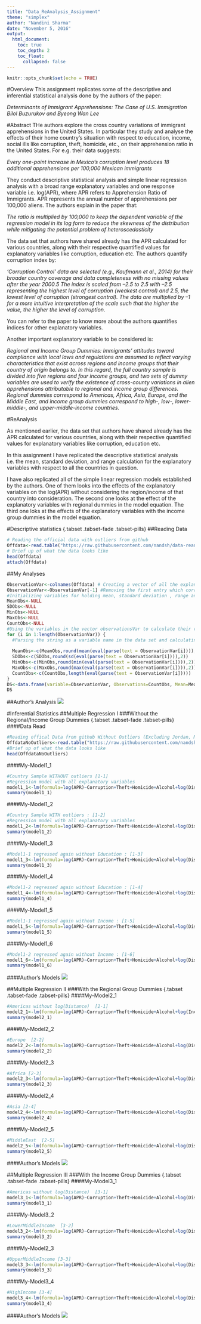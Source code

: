```yaml
---
title: "Data_ReAnalysis_Assignment"
theme: "simplex"
author: "Nandini Sharma"
date: "November 5, 2016"
output:
  html_document:
    toc: true
    toc_depth: 2
    toc_float:
      collapsed: false
---
```


```r
knitr::opts_chunk$set(echo = TRUE)
```
#Overview
This assignment replicates some of the descriptive and inferential statistical analysis done by the authors of the paper: 

_Determinants of Immigrant Apprehensions: The Case of U.S. Immigration_
_Bilol Buzurukov and Byeong Wan Lee_

#Abstract 
THe authors explore the cross country variations of immigrant apprehensions in the United States. In particular they study and analyse the effects of their home country's situation with respect to  education, income, social ills like corruption, theft, homicide, etc., on their apprehension ratio in the United States. For e.g. their data suggests:

_Every one-point increase in Mexico’s corruption level produces 18 additional apprehensions per 100,000 Mexican immigrants_ 

They conduct descriptive statistical analysis and simple linear regression analysis with a broad range explanatory variables and one response variable i.e. log(APR), where APR refers to Apprehension Ratio of Immigrants. APR represents the annual number of apprehensions per 100,000 aliens. The authors explain in the paper that:

_The ratio is multiplied by 100,000 to keep the dependent variable of the regression model in its log form to reduce the skewness of the distribution while mitigating the potential problem of heteroscedasticity_

The data set that authors have shared already has the APR calculated for various countries, along with their respective quantified values for explanatory variables like corruption, education etc. The authors quantify corruption index by:

_‘Corruption Control’ data are selected (e.g., Kaufmann et al., 2014) for their broader country coverage and data completeness with no missing values after the year 2000.5 The index is scaled from –2.5 to 2.5 with –2.5 representing the highest level of corruption (weakest control) and 2.5, the lowest level of corruption (strongest control). The data are multiplied by –1 for a more intuitive interpretation of the scale such that the higher the value, the higher the level of corruption._

You can refer to the paper to know more about the authors quantifies indices for other explanatory variables. 

Another important explanatory variable to be considered is:

_Regional and Income Group Dummies: Immigrants’ attitudes toward compliance with local laws and regulations are assumed to reflect varying characteristics that exist across regions and income groups that their country of origin belongs to. In this regard, the full country sample is divided into five regions and four income groups, and two sets of dummy variables are used to verify the existence of cross-county variations in alien apprehensions attributable to regional and income group differences. Regional dummies correspond to Americas, Africa, Asia, Europe, and the Middle East, and income group dummies correspond to high-, low-, lower-middle-, and upper-middle-income countries._

#ReAnalysis

As mentioned earlier, the data set that authors have shared already has the APR calculated for various countries, along with their respective quantified values for explanatory variables like corruption, education etc. 

In this assignment I have replicated the descriptive statistical analysis i.e. the mean, standard deviation, and range calculation for the explanatory variables with respect to all the countries in question. 

I have also replicated all of the simple linear regression models established by the authors. One of them looks into the effects of the explanatory variables on the log(APR) without considering the region/income of that country into consideration. The second one looks at the effect of the explanatory variables with regional dummies in the model equation. The third one loks at the effects of the explanatory variables with the income group dummies in the model equation.


#Descriptive statistics {.tabset .tabset-fade .tabset-pills}
##Reading Data
```r
# Reading the official data with outliers from github 
Offdata<-read.table("https://raw.githubusercontent.com/nandsh/data-reanalysis-assignment/master/3.104-CountrySample.tab", header=TRUE)
# Brief up of what the data looks like
head(Offdata)
attach(Offdata)
```
##My Analyses 
```r
ObservationVar<-colnames(Offdata) # Creating a vector of all the explanatory variables e.g. corruption
ObservationVar<-ObservationVar[-1] #Removing the first entry which corresponds to country
#Initializing variables for holding mean, standard deviation , range and count of observations
MeanObs<-NULL
SDObs<-NULL
MinObs<-NULL
MaxObs<-NULL
CountObs<-NULL
#Using the variables in the vector observationsVar to calculate their respective means, sd,and ranges. 
for (i in 1:length(ObservationVar)) {
  #Parsing the string as a variable name in the data set and calculating the corresponding statistics i.e.   passing "Corruption" from vectory ObservationsVar as a variable Offdata$Corruption to function mean()
  
  MeanObs<-c(MeanObs,round(mean(eval(parse(text = ObservationVar[i]))),2))
  SDObs<-c(SDObs,round(sd(eval(parse(text = ObservationVar[i]))),2))
  MinObs<-c(MinObs,round(min(eval(parse(text = ObservationVar[i]))),2))
  MaxObs<-c(MaxObs,round(max(eval(parse(text = ObservationVar[i]))),2))
  CountObs<-c(CountObs,length(eval(parse(text = ObservationVar[i]))))
}
DS<-data.frame(variable=ObservationVar, Observations=CountObs, Mean=MeanObs, SD=SDObs, Minimum=MinObs, Maximum=MaxObs)
DS
```
##Author's Analysis
<img src="https://raw.githubusercontent.com/nandsh/data-reanalysis-assignment/master/DescriptiveStatisticsTable.png"/>

#Inferential Statistics 
##Multiple Regression I
###Without the Regional/Income Group Dummies {.tabset .tabset-fade .tabset-pills}
####Data Read
```r
#Reading offical Data from github Without Outliers (Excluding Jordan, Myanmar, Mexico)
OffdataNoOutliers<-read.table("https://raw.githubusercontent.com/nandsh/data-reanalysis-assignment/master/4.101-CountrySample.tab", header=TRUE)
#Brief up of what the data looks like
head(OffdataNoOutliers)
```

####My-Model1_1 
```r
#Country Sample WITHOUT outliers [1-1]
#Regression model with all explanatory variables  
model1_1<-lm(formula=log(APR)~Corruption+Theft+Homicide+Alcohol+log(Distance)+log(Income)+Education+Traffic+Prostitution+log(Tourism)+Unemployment+Investment,data=OffdataNoOutliers)
summary(model1_1)
```
####My-Model1_2
```r
#Country Sample WITH outliers : [1-2]
#Regression model with all explanatory variables  
model1_2<-lm(formula=log(APR)~Corruption+Theft+Homicide+Alcohol+log(Distance)+log(Income)+Education+Traffic+Prostitution+log(Tourism)+Unemployment+Investment,data=Offdata)
summary(model1_2)
```
####My-Model1_3
```r
#Model1-1 regressed again without Education : [1-3]
model1_3<-lm(formula=log(APR)~Corruption+Theft+Homicide+Alcohol+log(Distance)+log(Income)+Traffic+Prostitution+log(Tourism)+Unemployment+Investment,data=Offdata)
summary(model1_3)
```
####My-Model1_4
```r
#Model1-2 regressed again without Education : [1-4]
model1_4<-lm(formula=log(APR)~Corruption+Theft+Homicide+Alcohol+log(Distance)+log(Income)+Traffic+Prostitution+log(Tourism)+Unemployment+Investment,data=Offdata)
summary(model1_4)
```
####My-Model1_5
```r
#Model1-1 regressed again without Income : [1-5]
model1_5<-lm(formula=log(APR)~Corruption+Theft+Homicide+Alcohol+log(Distance)+Education+Traffic+Prostitution+log(Tourism)+Unemployment+Investment,data=Offdata)
summary(model1_5)
```
####My-Model1_6
```r
#Model1-2 regressed again without Income : [1-6]
model1_6<-lm(formula=log(APR)~Corruption+Theft+Homicide+Alcohol+log(Distance)+Education+Traffic+Prostitution+log(Tourism)+Unemployment+Investment,data=Offdata)
summary(model1_6)
```
####Author's Models
<img src="https://raw.githubusercontent.com/nandsh/data-reanalysis-assignment/master/MultipleRegressionResults_1.png"/>

##Multiple Regression II
###With the Regional Group Dummies {.tabset .tabset-fade .tabset-pills}
####My-Model2_1
```r
#Americas without log(Distance)  [2-1] 
model2_1<-lm(formula=log(APR)~Corruption+Theft+Homicide+Alcohol+log(Income)+Education+Traffic+Prostitution+log(Tourism)+Unemployment+Investment+Americas,data=OffdataNoOutliers)
summary(model2_1)
```
####My-Model2_2
```r
#Europe  [2-2] 
model2_2<-lm(formula=log(APR)~Corruption+Theft+Homicide+Alcohol+log(Distance)+log(Income)+Education+Traffic+Prostitution+log(Tourism)+Unemployment+Investment+Europe,data=OffdataNoOutliers)
summary(model2_2)
```
####My-Model2_3
```r
#Africa [2-3]
model2_3<-lm(formula=log(APR)~Corruption+Theft+Homicide+Alcohol+log(Distance)+log(Income)+Education+Traffic+Prostitution+log(Tourism)+Unemployment+Investment+Africa,data=OffdataNoOutliers)
summary(model2_3)
```
####My-Model2_4
```r
#Asia [2-4]
model2_4<-lm(formula=log(APR)~Corruption+Theft+Homicide+Alcohol+log(Distance)+log(Income)+Education+Traffic+Prostitution+log(Tourism)+Unemployment+Investment+Asia,data=OffdataNoOutliers)
summary(model2_4)
```
####My-Model2_5
```r
#MiddleEast  [2-5]
model2_5<-lm(formula=log(APR)~Corruption+Theft+Homicide+Alcohol+log(Distance)+log(Income)+Education+Traffic+Prostitution+log(Tourism)+Unemployment+Investment+MiddleEast,data=OffdataNoOutliers)
summary(model2_5)
```
####Author's Models
<img src="https://raw.githubusercontent.com/nandsh/data-reanalysis-assignment/master/MultipleRegressionResults_2.png"/>

##Multiple Regression III
###With the Income Group Dummies {.tabset .tabset-fade .tabset-pills}
####My-Model3_1
```r
#Americas without log(Distance)  [3-1] 
model3_1<-lm(formula=log(APR)~Corruption+Theft+Homicide+Alcohol+log(Distance)+log(Income)+Education+Traffic+Prostitution+log(Tourism)+Unemployment+Investment+LowIncome ,data=OffdataNoOutliers)
summary(model3_1)
```
####My-Model3_2
```r
#LowerMiddleIncome  [3-2] 
model3_2<-lm(formula=log(APR)~Corruption+Theft+Homicide+Alcohol+log(Distance)+log(Income)+Education+Traffic+Prostitution+log(Tourism)+Unemployment+Investment+LowerMiddleIncome,data=OffdataNoOutliers)
summary(model3_2)
```
####My-Model2_3
```r
#UpperMiddleIncome [3-3]
model3_3<-lm(formula=log(APR)~Corruption+Theft+Homicide+Alcohol+log(Distance)+log(Income)+Education+Traffic+Prostitution+log(Tourism)+Unemployment+Investment+UpperMiddleIncome,data=OffdataNoOutliers)
summary(model3_3)
```
####My-Model3_4
```r
#HighIncome [3-4]
model3_4<-lm(formula=log(APR)~Corruption+Theft+Homicide+Alcohol+log(Distance)+log(Income)+Education+Traffic+Prostitution+log(Tourism)+Unemployment+Investment+HighIncome,data=OffdataNoOutliers)
summary(model3_4)
```
####Author's Models
<img src="https://raw.githubusercontent.com/nandsh/data-reanalysis-assignment/master/MultipleRegressionResults_3.png"/>